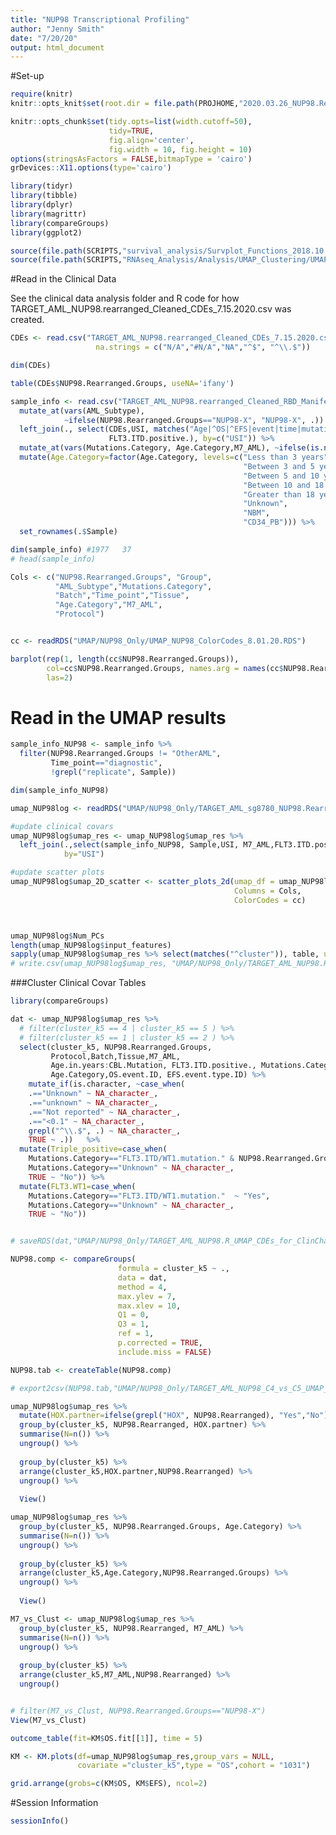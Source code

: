 ```yaml
---
title: "NUP98 Transcriptional Profiling"
author: "Jenny Smith"
date: "7/20/20"
output: html_document
---
```




#Set-up

```r
require(knitr)
knitr::opts_knit$set(root.dir = file.path(PROJHOME,"2020.03.26_NUP98.Rearranged_Collab"))
```

```r
knitr::opts_chunk$set(tidy.opts=list(width.cutoff=50),
                      tidy=TRUE,
                      fig.align='center',
                      fig.width = 10, fig.height = 10)
options(stringsAsFactors = FALSE,bitmapType = 'cairo')
grDevices::X11.options(type='cairo')
```

```r
library(tidyr)
library(tibble)
library(dplyr)
library(magrittr)
library(compareGroups)
library(ggplot2)
```


```r
source(file.path(SCRIPTS,"survival_analysis/Survplot_Functions_2018.10.24.r"))
source(file.path(SCRIPTS,"RNAseq_Analysis/Analysis/UMAP_Clustering/UMAP_workflow.R"))
```


#Read in the Clinical Data

See the clinical data analysis folder and R code for how TARGET_AML_NUP98.rearranged_Cleaned_CDEs_7.15.2020.csv was created. 

```r
CDEs <- read.csv("TARGET_AML_NUP98.rearranged_Cleaned_CDEs_7.15.2020.csv",
                   na.strings = c("N/A","#N/A","NA","^$", "^\\.$"))

dim(CDEs)
```

```r
table(CDEs$NUP98.Rearranged.Groups, useNA='ifany')
```

```r
sample_info <- read.csv("TARGET_AML_NUP98.rearranged_Cleaned_RBD_Manifest_7.15.2020.csv") %>% 
  mutate_at(vars(AML_Subtype), 
            ~ifelse(NUP98.Rearranged.Groups=="NUP98-X", "NUP98-X", .)) %>%
  left_join(., select(CDEs,USI, matches("Age|^OS|^EFS|event|time|mutation|M7_AML"),
                      FLT3.ITD.positive.), by=c("USI")) %>% 
  mutate_at(vars(Mutations.Category, Age.Category,M7_AML), ~ifelse(is.na(.), Group, .)) %>%
  mutate(Age.Category=factor(Age.Category, levels=c("Less than 3 years",
                                                    "Between 3 and 5 years",
                                                    "Between 5 and 10 years",
                                                    "Between 10 and 18 years",
                                                    "Greater than 18 years",
                                                    "Unknown",
                                                    "NBM", 
                                                    "CD34_PB"))) %>%
  set_rownames(.$Sample)

dim(sample_info) #1977   37
# head(sample_info)
```

```r
Cols <- c("NUP98.Rearranged.Groups", "Group",
          "AML_Subtype","Mutations.Category",
          "Batch","Time_point","Tissue",
          "Age.Category","M7_AML",
          "Protocol")


cc <- readRDS("UMAP/NUP98_Only/UMAP_NUP98_ColorCodes_8.01.20.RDS")

barplot(rep(1, length(cc$NUP98.Rearranged.Groups)), 
        col=cc$NUP98.Rearranged.Groups, names.arg = names(cc$NUP98.Rearranged.Groups),
        las=2)
```


# Read in the UMAP results 

```r
sample_info_NUP98 <- sample_info %>% 
  filter(NUP98.Rearranged.Groups != "OtherAML",
         Time_point=="diagnostic",
         !grepl("replicate", Sample))

dim(sample_info_NUP98)
```


```r
umap_NUP98log <- readRDS("UMAP/NUP98_Only/TARGET_AML_sg8780_NUP98.Rearr_log2Counts_UMAP_NUP98_Results_7.16.20.RDS")

#update clinical covars
umap_NUP98log$umap_res <- umap_NUP98log$umap_res %>% 
  left_join(.,select(sample_info_NUP98, Sample,USI, M7_AML,FLT3.ITD.positive.),
            by="USI")

#update scatter plots 
umap_NUP98log$umap_2D_scatter <- scatter_plots_2d(umap_df = umap_NUP98log$umap_res,
                                                  Columns = Cols, 
                                                  ColorCodes = cc)



umap_NUP98log$Num_PCs
length(umap_NUP98log$input_features)
sapply(umap_NUP98log$umap_res %>% select(matches("^cluster")), table, useNA='ifany')
# write.csv(umap_NUP98log$umap_res, "UMAP/NUP98_Only/TARGET_AML_NUP98.R_only_sg8780.csv",row.names = F)
```


###Cluster Clinical Covar Tables

```r
library(compareGroups)
```

```r
dat <- umap_NUP98log$umap_res %>%
  # filter(cluster_k5 == 4 | cluster_k5 == 5 ) %>%
  # filter(cluster_k5 == 1 | cluster_k5 == 2 ) %>%
  select(cluster_k5, NUP98.Rearranged.Groups,
         Protocol,Batch,Tissue,M7_AML, 
         Age.in.years:CBL.Mutation, FLT3.ITD.positive., Mutations.Category, 
         Age.Category,OS.event.ID, EFS.event.type.ID) %>% 
    mutate_if(is.character, ~case_when(
    .=="Unknown" ~ NA_character_,
    .=="unknown" ~ NA_character_,
    .=="Not reported" ~ NA_character_,
    .=="<0.1" ~ NA_character_,
    grepl("^\\.$", .) ~ NA_character_,
    TRUE ~ .))   %>% 
  mutate(Triple_positive=case_when(
    Mutations.Category=="FLT3.ITD/WT1.mutation." & NUP98.Rearranged.Groups == "NUP98-NSD1" ~ "Yes", 
    Mutations.Category=="Unknown" ~ NA_character_,
    TRUE ~ "No")) %>% 
  mutate(FLT3.WT1=case_when(
    Mutations.Category=="FLT3.ITD/WT1.mutation."  ~ "Yes", 
    Mutations.Category=="Unknown" ~ NA_character_,
    TRUE ~ "No")) 


# saveRDS(dat,"UMAP/NUP98_Only/TARGET_AML_NUP98.R_UMAP_CDEs_for_ClinChars.RDS")

```

```r
NUP98.comp <- compareGroups(
                        formula = cluster_k5 ~ .,
                        data = dat,
                        method = 4,
                        max.ylev = 7,
                        max.xlev = 10,
                        Q1 = 0,
                        Q3 = 1,
                        ref = 1,
                        p.corrected = TRUE,
                        include.miss = FALSE)

NUP98.tab <- createTable(NUP98.comp)

# export2csv(NUP98.tab,"UMAP/NUP98_Only/TARGET_AML_NUP98_C4_vs_C5_UMAP_Clustering_Clinical_Table.csv")
```

```r
umap_NUP98log$umap_res %>% 
  mutate(HOX.partner=ifelse(grepl("HOX", NUP98.Rearranged), "Yes","No")) %>% 
  group_by(cluster_k5, NUP98.Rearranged, HOX.partner) %>% 
  summarise(N=n()) %>% 
  ungroup() %>% 
  
  group_by(cluster_k5) %>%
  arrange(cluster_k5,HOX.partner,NUP98.Rearranged) %>%
  ungroup() %>% 
  
  View()
```

```r
umap_NUP98log$umap_res %>% 
  group_by(cluster_k5, NUP98.Rearranged.Groups, Age.Category) %>% 
  summarise(N=n()) %>% 
  ungroup() %>% 
  
  group_by(cluster_k5) %>%
  arrange(cluster_k5,Age.Category,NUP98.Rearranged.Groups) %>%
  ungroup() %>% 
  
  View()
```

```r
M7_vs_Clust <- umap_NUP98log$umap_res %>% 
  group_by(cluster_k5, NUP98.Rearranged, M7_AML) %>% 
  summarise(N=n()) %>% 
  ungroup() %>% 
  
  group_by(cluster_k5) %>%
  arrange(cluster_k5,M7_AML,NUP98.Rearranged) %>%
  ungroup() 


# filter(M7_vs_Clust, NUP98.Rearranged.Groups=="NUP98-X")
View(M7_vs_Clust)
```

```r
outcome_table(fit=KM$OS.fit[[1]], time = 5)
```

```r

KM <- KM.plots(df=umap_NUP98log$umap_res,group_vars = NULL,
               covariate ="cluster_k5",type = "OS",cohort = "1031")

grid.arrange(grobs=c(KM$OS, KM$EFS), ncol=2)
```



#Session Information

```r
sessionInfo()
```

